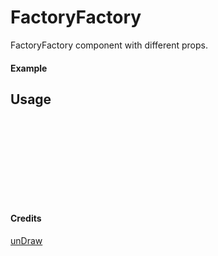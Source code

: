 
<Meta of={FactoryFactory} title="unDraw/FactoryFactory" />

# FactoryFactory

FactoryFactory component with different props.

#### Example

<Canvas of={FactoryFactory.Primary} />

## Usage

```ts
import { FactoryFactory } from "yadl-ui";

const Example = () => {
  return (
      <FactoryFactory />
  );
};

export default Example;
```

#### Credits
[unDraw](https://undraw.co/illustrations)
